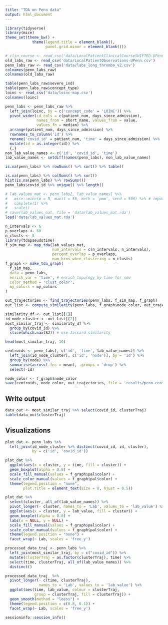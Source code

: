 ```yaml
---
title: "TDA on Penn data"
output: html_document
---
```


```r
library(tidyverse)
library(mice)
theme_set(theme_bw() + 
            theme(legend.title = element_blank(),
                  panel.grid.minor = element_blank()))
```

```r
# clin_course <- read_csv('data/LocalPatientClinicalCourseSHIFTED-UPenn.csv')
old_labs_raw <- read_csv('data/LocalPatientObservations-UPenn.csv')
penn_labs_raw <- read_csv('data/labs_long_thrombo_v2.csv')
colnames(penn_labs_raw)
colnames(old_labs_raw)

table(penn_labs_raw$severe_ind)
table(penn_labs_raw$concept_type)
loinc <- read_csv('data/loinc-map.csv')
colnames(loinc)
```


```r
penn_labs <- penn_labs_raw %>% 
  left_join(loinc, by = c('concept_code' = 'LOINC')) %>% 
  pivot_wider(id_cols = c(patient_num, days_since_admission), 
              names_from = short_name, values_from = value,
              values_fn = median) %>%
  arrange(patient_num, days_since_admission) %>% 
  rownames_to_column('id') %>%
  rename('covid_id' = patient_num, 'time' = days_since_admission) %>% 
  mutate(id = as.integer(id)) %>% 
  {.}
non_lab_value_names <- c('id', 'covid_id', 'time')
lab_value_names <- setdiff(names(penn_labs), non_lab_value_names)
```

```r
is.na(penn_labs) %>% rowSums() %>% sort() %>% table()
```

```r
is.na(penn_labs) %>% colSums() %>% sort()
hist(is.na(penn_labs) %>% rowSums())
penn_labs$covid_id %>% unique() %>% length()
```

```r
# lab_values_mat <- penn_labs[, lab_value_names] %>%
#   mice::mice(m = 5, maxit = 50, meth = 'pmm', seed = 500) %>% # imputation
#   complete(1) %>%
#   scale()
# save(lab_values_mat, file = 'data/lab_values_mat.rda')
load('data/lab_values_mat.rda')
```


```r
n_intervals <- 6
p_overlaps <- 60
n_clusts <- 8
library(tdapseudotime)
f_sim_map <- map_tda(lab_values_mat,
                     num_intervals = c(n_intervals, n_intervals),
                     percent_overlap = p_overlaps,
                     num_bins_when_clustering = n_clusts)
f_graph <- make_tda_graph(
  f_sim_map, 
  data = penn_labs, 
  enrich_var = 'time', # enrich topology by time for now
  color_method = 'clust_color',
  my_colors = my_colors
)
```

```r
out_trajectories <- find_trajectories(penn_labs, f_sim_map, f_graph)
out_list <- compute_similarity(penn_labs, f_graph$node_color, out_trajectories, f_sim_map)
```

```r
similarity_df <- out_list[[1]]
id_node_cluster <- out_list[[2]]
most_similar_traj <- similarity_df %>%
  group_by(covid_id) %>%
  slice(which.max(SJ)) # use Jaccard similarity

head(most_similar_traj, 10)

centroids <- penn_labs[, c('id', 'time', lab_value_names)] %>% 
  left_join(id_node_cluster[, c('id', 'node')], by = 'id') %>% 
  group_by(node) %>% 
  summarise(across(.fns = mean), .groups = 'drop') %>% 
  select(-id)

node_color <- f_graph$node_color
save(centroids, node_color, out_trajectories, file = 'results/penn-centroids.rda')
```

## Write output
```r
data_out <- most_similar_traj %>% select(covid_id, clusterTraj)
table(data_out$clusterTraj)
```

## Visualizations

```r
plot_dat <- penn_labs %>% 
  left_join(id_node_cluster %>% distinct(covid_id, id, cluster), 
            by = c('id', 'covid_id'))

plot_dat %>% 
  ggplot(aes(x = cluster, y = time, fill = cluster)) +
  geom_boxplot(alpha = 0.8) + 
  scale_fill_manual(values = f_graph$pal$color) + 
  scale_color_manual(values = f_graph$pal$color) +
  theme(legend.position = "none",
        plot.title = element_text(size = 8, hjust = 0.5))

```

```r
plot_dat %>% 
  select(cluster, all_of(lab_value_names)) %>% 
  pivot_longer(- cluster, names_to = 'Lab', values_to = 'lab_value') %>% 
  ggplot(aes(x = cluster, y = lab_value, fill = cluster)) +
  geom_boxplot(alpha = 0.8) + 
  labs(x = NULL, y = NULL) +
  scale_fill_manual(values = f_graph$pal$color) + 
  scale_color_manual(values = f_graph$pal$color) +
  theme(legend.position = "none") +
  facet_wrap(~ Lab, scales = 'free_y')

processed_data_traj <- penn_labs %>% 
  left_join(most_similar_traj, by = c("covid_id")) %>% 
  mutate(clusterTraj = as.factor(clusterTraj), time) %>%
  select(time, clusterTraj, all_of(lab_value_names)) %>% 
  distinct()

processed_data_traj  %>% 
  pivot_longer(- c(time, clusterTraj), 
               names_to = 'Lab', values_to = 'lab_value') %>% 
  ggplot(aes(time, lab_value, colour = clusterTraj, 
             group = clusterTraj, fill = clusterTraj)) +
  geom_smooth(method = "loess") +
  theme(legend.position = c(0.8, 0.1)) +
  facet_wrap(~ Lab, scales = 'free_y')
```

```r
sessioninfo::session_info()
```

